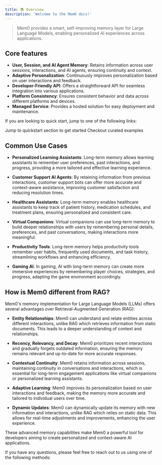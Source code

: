 ```yaml
---
title: 📚 Overview
description: 'Welcome to the Mem0 docs!'
---
```


> Mem0 provides a smart, self-improving memory layer for Large Language Models, enabling personalized AI experiences across applications.

## Core features

- **User, Session, and AI Agent Memory**: Retains information across user sessions, interactions, and AI agents, ensuring continuity and context.
- **Adaptive Personalization**: Continuously improves personalization based on user interactions and feedback.
- **Developer-Friendly API**: Offers a straightforward API for seamless integration into various applications.
- **Platform Consistency**: Ensures consistent behavior and data across different platforms and devices.
- **Managed Service**: Provides a hosted solution for easy deployment and maintenance.

If you are looking to quick start, jump to one of the following links:

<CardGroup cols={2}>
  <Card title="Quickstart" icon="square-1" href="/quickstart/">
    Jump to quickstart section to get started
  </Card>
  <Card title="Examples" icon="square-2" href="/examples/overview/">
    Checkout curated examples
  </Card>
</CardGroup>

## Common Use Cases

- **Personalized Learning Assistants**: Long-term memory allows learning assistants to remember user preferences, past interactions, and progress, providing a more tailored and effective learning experience.

- **Customer Support AI Agents**: By retaining information from previous interactions, customer support bots can offer more accurate and context-aware assistance, improving customer satisfaction and reducing resolution times.

- **Healthcare Assistants**: Long-term memory enables healthcare assistants to keep track of patient history, medication schedules, and treatment plans, ensuring personalized and consistent care.

- **Virtual Companions**: Virtual companions can use long-term memory to build deeper relationships with users by remembering personal details, preferences, and past conversations, making interactions more meaningful.

- **Productivity Tools**: Long-term memory helps productivity tools remember user habits, frequently used documents, and task history, streamlining workflows and enhancing efficiency.

- **Gaming AI**: In gaming, AI with long-term memory can create more immersive experiences by remembering player choices, strategies, and progress, adapting the game environment accordingly.

## How is Mem0 different from RAG?

Mem0's memory implementation for Large Language Models (LLMs) offers several advantages over Retrieval-Augmented Generation (RAG):

- **Entity Relationships**: Mem0 can understand and relate entities across different interactions, unlike RAG which retrieves information from static documents. This leads to a deeper understanding of context and relationships.

- **Recency, Relevancy, and Decay**: Mem0 prioritizes recent interactions and gradually forgets outdated information, ensuring the memory remains relevant and up-to-date for more accurate responses.

- **Contextual Continuity**: Mem0 retains information across sessions, maintaining continuity in conversations and interactions, which is essential for long-term engagement applications like virtual companions or personalized learning assistants.

- **Adaptive Learning**: Mem0 improves its personalization based on user interactions and feedback, making the memory more accurate and tailored to individual users over time.

- **Dynamic Updates**: Mem0 can dynamically update its memory with new information and interactions, unlike RAG which relies on static data. This allows for real-time adjustments and improvements, enhancing the user experience.

These advanced memory capabilities make Mem0 a powerful tool for developers aiming to create personalized and context-aware AI applications.

If you have any questions, please feel free to reach out to us using one of the following methods:

<Snippet file="get-help.mdx" />